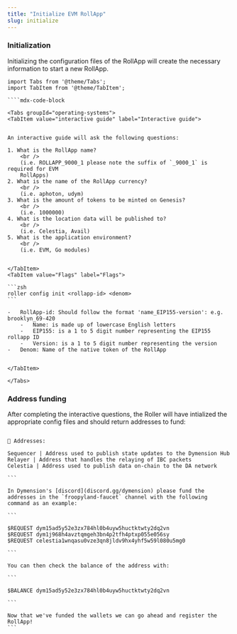 ```yaml
---
title: "Initialize EVM RollApp"
slug: initialize
---
```


### Initialization

Initializing the configuration files of the RollApp will create the necessary information to start a new RollApp.

`````mdx-code-block
import Tabs from '@theme/Tabs';
import TabItem from '@theme/TabItem';

````mdx-code-block

<Tabs groupId="operating-systems">
<TabItem value="interactive guide" label="Interactive guide">


An interactive guide will ask the following questions:

1. What is the RollApp name?
    <br />
    (i.e. ROLLAPP_9000_1 please note the suffix of `_9000_1` is required for EVM
    RollApps)
2. What is the name of the RollApp currency?
    <br />
    (i.e. aphoton, udym)
3. What is the amount of tokens to be minted on Genesis?
    <br />
    (i.e. 1000000)
4. What is the location data will be published to?
    <br />
    (i.e. Celestia, Avail)
5. What is the application environment?
    <br />
    (i.e. EVM, Go modules)


</TabItem>
<TabItem value="Flags" label="Flags">

```zsh
roller config init <rollapp-id> <denom>
```

-   RollApp-id: Should follow the format 'name_EIP155-version': e.g. brooklyn_69-420
    -   Name: is made up of lowercase English letters
    -   EIP155: is a 1 to 5 digit number representing the EIP155 rollapp ID
    -   Version: is a 1 to 5 digit number representing the version
-   Denom: Name of the native token of the RollApp


</TabItem>

</Tabs>
`````

### Address funding

After completing the interactive questions, the Roller will have intialized the appropriate config files and should return addresses to fund:

````

🔑 Addresses:

Sequencer | Address used to publish state updates to the Dymension Hub
Relayer | Address that handles the relaying of IBC packets
Celestia | Address used to publish data on-chain to the DA network

```

In Dymension's [discord](discord.gg/dymension) please fund the addresses in the `froopyland-faucet` channel with the following command as an example:

```

$REQUEST dym15ad5y52e3zx784hl0b4uyw5huctktwty2dq2vn
$REQUEST dym1j968h4avztqmgeh3bn4p2tfh4ptxp055e056sy
$REQUEST celestia1wnqasu0vze3qn8jldv9hx4yhf5w59l080u5mg0

```

You can then check the balance of the address with:

```

$BALANCE dym15ad5y52e3zx784hl0b4uyw5huctktwty2dq2vn

```

Now that we've funded the wallets we can go ahead and register the RollApp!
```
````

```

```
